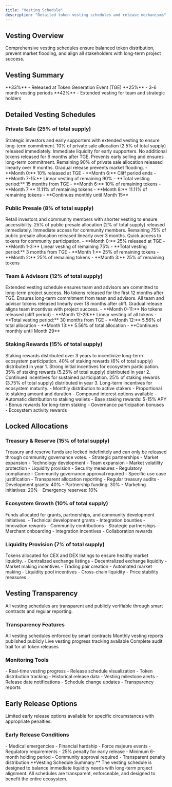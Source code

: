 ```yaml
---
title: "Vesting Schedule"
description: "Detailed token vesting schedules and release mechanisms"
---
```


## Vesting Overview

<Card title="Token Release Schedule" icon="calendar" horizontal>
  Comprehensive vesting schedules ensure balanced token distribution, prevent
  market flooding, and align all stakeholders with long-term project success.
</Card>

## Vesting Summary

<CardGroup cols={2}>
  <Card title="Immediate Release" icon="clock">
    **33%** - Released at Token Generation Event (TGE)
  </Card>
  <Card title="Short-term Vesting" icon="calendar">
    **25%** - 3-6 month vesting periods
  </Card>
  <Card title="Long-term Vesting" icon="lock">
    **42%** - Extended vesting for team and strategic holders
  </Card>
</CardGroup>

## Detailed Vesting Schedules

### Private Sale (25% of total supply)

<Card title="Early Investors" icon="users" horizontal>
  Strategic investors and early supporters with extended vesting to ensure
  long-term commitment.
</Card>

<Steps>
  <Step title="Token Generation Event">
    10% of private sale allocation (2.5% of total supply) released immediately.
    <Check>Immediate liquidity for early supporters.</Check>
  </Step>

  <Step title="6-Month Cliff">
    No additional tokens released for 6 months after TGE.
    <Check>Prevents early selling and ensures long-term commitment.</Check>
  </Step>

  <Step title="9-Month Linear Vesting">
    Remaining 90% of private sale allocation released linearly over 9 months.
    <Check>Gradual release prevents market flooding.</Check>
  </Step>
</Steps>

<AccordionGroup>
  <Accordion title="Vesting Timeline" icon="calendar">
    - **Month 0:** 10% released at TGE - **Month 6:** Cliff period ends -
    **Month 7-15:** Linear vesting of remaining 90% - **Total vesting period:**
    15 months from TGE
  </Accordion>

  <Accordion title="Release Schedule" icon="chart">
    - **Month 6:** 10% of remaining tokens - **Month 7:** 11.11% of remaining
    tokens - **Month 8:** 11.11% of remaining tokens - **Continues monthly until
    Month 15**
  </Accordion>
</AccordionGroup>

### Public Presale (8% of total supply)

<Card title="Community Access" icon="users" horizontal>
  Retail investors and community members with shorter vesting to ensure
  accessibility.
</Card>

<Steps>
  <Step title="Token Generation Event">
    25% of public presale allocation (2% of total supply) released immediately.
    <Check>Immediate access for community members.</Check>
  </Step>

  <Step title="3-Month Linear Vesting">
    Remaining 75% of public presale allocation released linearly over 3 months.
    <Check>Quick access to tokens for community participation.</Check>
  </Step>
</Steps>

<AccordionGroup>
  <Accordion title="Vesting Timeline" icon="calendar">
    - **Month 0:** 25% released at TGE - **Month 1-3:** Linear vesting of
    remaining 75% - **Total vesting period:** 3 months from TGE
  </Accordion>

  <Accordion title="Release Schedule" icon="chart">
    - **Month 1:** 25% of remaining tokens - **Month 2:** 25% of remaining
    tokens - **Month 3:** 25% of remaining tokens
  </Accordion>
</AccordionGroup>

### Team & Advisors (12% of total supply)

<Card title="Long-term Alignment" icon="users" horizontal>
  Extended vesting schedule ensures team and advisors are committed to long-term
  project success.
</Card>

<Steps>
  <Step title="12-Month Cliff">
    No tokens released for the first 12 months after TGE.
    <Check>Ensures long-term commitment from team and advisors.</Check>
  </Step>

  <Step title="18-Month Linear Vesting">
    All team and advisor tokens released linearly over 18 months after cliff.
    <Check>Gradual release aligns team incentives with project success.</Check>
  </Step>
</Steps>

<AccordionGroup>
  <Accordion title="Vesting Timeline" icon="calendar">
    - **Month 0-11:** No tokens released (cliff period) - **Month 12-29:**
    Linear vesting of all tokens - **Total vesting period:** 30 months from TGE
  </Accordion>

  <Accordion title="Release Schedule" icon="chart">
    - **Month 12:** 5.56% of total allocation - **Month 13:** 5.56% of total
    allocation - **Continues monthly until Month 29**
  </Accordion>
</AccordionGroup>

### Staking Rewards (15% of total supply)

<Card title="Ecosystem Incentives" icon="coins" horizontal>
  Staking rewards distributed over 3 years to incentivize long-term ecosystem
  participation.
</Card>

<Steps>
  <Step title="Year 1 Distribution">
    40% of staking rewards (6% of total supply) distributed in year 1.
    <Check>Strong initial incentives for ecosystem participation.</Check>
  </Step>

  <Step title="Year 2 Distribution">
    35% of staking rewards (5.25% of total supply) distributed in year 2.
    <Check>Continued incentives for sustained participation.</Check>
  </Step>

  <Step title="Year 3 Distribution">
    25% of staking rewards (3.75% of total supply) distributed in year 3.
    <Check>Long-term incentives for ecosystem maturity.</Check>
  </Step>
</Steps>

<AccordionGroup>
  <Accordion title="Distribution Mechanism" icon="gift">
    - Monthly distribution to active stakers - Proportional to staking amount
    and duration - Compound interest options available - Automatic distribution
    to staking wallets
  </Accordion>

  <Accordion title="Reward Calculation" icon="calculator">
    - Base staking rewards: 5-15% APY - Bonus rewards for long-term staking -
    Governance participation bonuses - Ecosystem activity rewards
  </Accordion>
</AccordionGroup>

## Locked Allocations

### Treasury & Reserve (15% of total supply)

<Warning>
  Treasury and reserve funds are locked indefinitely and can only be released
  through community governance votes.
</Warning>

<CardGroup cols={2}>
  <Card title="Growth Initiatives" icon="chart">
    - Strategic partnerships - Market expansion - Technology development - Team
    expansion
  </Card>
  <Card title="Emergency Reserve" icon="shield">
    - Market volatility protection - Liquidity provision - Security measures -
    Regulatory compliance
  </Card>
</CardGroup>

<AccordionGroup>
  <Accordion title="Release Conditions" icon="vote">
    - Community governance approval required - Specific use case justification -
    Transparent allocation reporting - Regular treasury audits
  </Accordion>

  <Accordion title="Allocation Categories" icon="chart">
    - Development grants: 40% - Partnership funding: 30% - Marketing
    initiatives: 20% - Emergency reserves: 10%
  </Accordion>
</AccordionGroup>

### Ecosystem Growth (10% of total supply)

<Card title="Community Development" icon="seedling" horizontal>
  Funds allocated for grants, partnerships, and community development
  initiatives.
</Card>

<Columns cols={2}>
  <Card title="Developer Grants" icon="code">
    - Technical development grants - Integration bounties - Innovation rewards -
    Community contributions
  </Card>
  <Card title="Partnership Funding" icon="handshake">
    - Strategic partnerships - Merchant onboarding - Integration incentives -
    Collaboration rewards
  </Card>
</Columns>

### Liquidity Provision (7% of total supply)

<Card title="Market Liquidity" icon="water" horizontal>
  Tokens allocated for CEX and DEX listings to ensure healthy market liquidity.
</Card>

<AccordionGroup>
  <Accordion title="Exchange Listings" icon="exchange">
    - Centralized exchange listings - Decentralized exchange liquidity - Market
    making incentives - Trading pair creation
  </Accordion>

  <Accordion title="Liquidity Management" icon="chart">
    - Automated market making - Liquidity pool incentives - Cross-chain
    liquidity - Price stability measures
  </Accordion>
</AccordionGroup>

## Vesting Transparency

<Info>
  All vesting schedules are transparent and publicly verifiable through smart
  contracts and regular reporting.
</Info>

### Transparency Features

<CardGroup cols={2}>
  <Card title="Smart Contracts" icon="code">
    All vesting schedules enforced by smart contracts
  </Card>
  <Card title="Public Reporting" icon="file">
    Monthly vesting reports published publicly
  </Card>
  <Card title="Real-time Tracking" icon="chart">
    Live vesting progress tracking available
  </Card>
  <Card title="Audit Trail" icon="magnifying-glass">
    Complete audit trail for all token releases
  </Card>
</CardGroup>

### Monitoring Tools

<AccordionGroup>
  <Accordion title="Vesting Dashboard" icon="chart">
    - Real-time vesting progress - Release schedule visualization - Token
    distribution tracking - Historical release data
  </Accordion>

  <Accordion title="Alerts & Notifications" icon="bell">
    - Vesting milestone alerts - Release date notifications - Schedule change
    updates - Transparency reports
  </Accordion>
</AccordionGroup>

## Early Release Options

<Card title="Flexible Vesting" icon="clock" horizontal>
  Limited early release options available for specific circumstances with
  appropriate penalties.
</Card>

### Early Release Conditions

<Columns cols={2}>
  <Card title="Emergency Situations" icon="exclamation">
    - Medical emergencies - Financial hardship - Force majeure events -
    Regulatory requirements
  </Card>
  <Card title="Penalty Structure" icon="percent">
    - 25% penalty for early release - Minimum 6-month holding period - Community
    approval required - Transparent penalty distribution
  </Card>
</Columns>

<Note>
  **Vesting Schedule Summary:** The vesting schedule is designed to balance
  immediate liquidity needs with long-term project alignment. All schedules are
  transparent, enforceable, and designed to benefit the entire ecosystem.
</Note>
